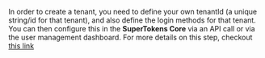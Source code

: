 
In order to create a tenant, you need to define your own tenantId (a unique string/id for that tenant), and also define the login methods for that tenant.
You can then configure this in the **SuperTokens Core** via an API call or via the user management dashboard.
For more details on this step, checkout [this link](/docs/multitenancy/new-tenant)
